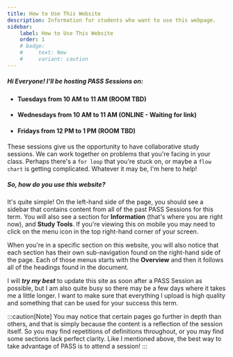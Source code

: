 ```yaml
---
title: How to Use This Website
description: Information for students who want to use this webpage.
sidebar:
    label: How to Use This Website
    order: 1
    # badge:
    #     text: New
    #     variant: caution
---
```


##### Hi Everyone! I'll be hosting PASS Sessions on:
<ul>
	<li><h4>Tuesdays from 10 AM to 11 AM (ROOM TBD)</h4></li>
	<li><h4>Wednesdays from 10 AM to 11 AM (ONLINE - Waiting for link)</h4></li>
	<li><h4>Fridays from 12 PM to 1 PM (ROOM TBD)</h4></li>
</ul>

These sessions give us the opportunity to have collaborative study sessions. We can work together on 
problems that you're facing in your class. Perhaps there's a <code>for loop</code> that you're stuck on,
or maybe a <code>flow chart</code> is getting complicated. Whatever it may be, I'm here to help!

##### So, **how do you use this website?**

It's quite simple! On the left-hand side of the page, you should see a sidebar that contains content from
all of the past PASS Sessions for this term. You will also see a section for **Information** (that's where you
are right now), and **Study Tools**. If you're viewing this on mobile you may need to click on the menu icon in 
the top right-hand corner of your screen.

When you're in a specific section on this website, you will also notice that each section has their own sub-navigation
found on the right-hand side of the page. Each of those menus starts with the **Overview** and then it follows all
of the headings found in the document. 

I will ***try my best*** to update this site as soon after a PASS Session as possible, but I am also quite busy so 
there may be a few days where it takes me a little longer. I want to make sure that everything I upload is high
quality and something that can be used for your success this term.

:::caution[Note]
You may notice that certain pages go further in depth than others, and that is simply because the content is a reflection
of the session itself. So you may find repetitions of definitions throughout, or you may find some sections lack perfect
clarity. Like I mentioned above, the best way to take advantage of PASS is to attend a session! 
:::